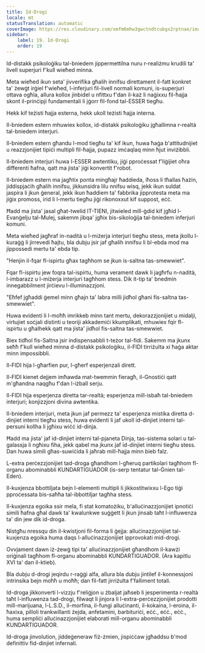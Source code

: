 ```yaml
---
title: Id-Drogi
locale: mt
statusTranslation: automatic
coverImage: https://res.cloudinary.com/xmfm6mhw3gwctndtcubgx2rptnae/image/upload/v1741354419/small_cover_la_gran_rebelion_28716e29d2.webp
sidebar:
    label: 19. Id-Drogi
    order: 19
---
```

Id-distakk psikoloġiku tal-bniedem jippermettilna nuru r-realiżmu krudili ta' livell superjuri f'kull wieħed minna.

Meta wieħed ikun seta' jivverifika għalih innifsu direttament il-fatt konkret ta' żewġt irġiel f'wieħed, l-inferjuri fil-livell normali komuni, is-superjuri ottava ogħla, allura kollox jinbidel u nfittxu f'dan il-każ li naġixxu fil-ħajja skont il-prinċipji fundamentali li jġorr fil-fond tal-ESSER tiegħu.

Hekk kif teżisti ħajja esterna, hekk ukoll teżisti ħajja interna.

Il-bniedem estern mhuwiex kollox, id-distakk psikoloġiku jgħallimna r-realtà tal-bniedem interjuri.

Il-bniedem estern għandu l-mod tiegħu ta' kif ikun, huwa ħaġa b'attitudnijiet u reazzjonijiet tipiċi multipli fil-ħajja, pupazz imċaqlaq minn ħjut inviżibbli.

Il-bniedem interjuri huwa l-ESSER awtentiku, jiġi pproċessat f'liġijiet oħra differenti ħafna, qatt ma jista' jiġi konvertit f'robot.

Il-bniedem estern ma jagħtix ponta mingħajr ħaddieda, iħoss li tħallas ħażin, jiddispjaċih għalih innifsu, jikkunsidra lilu nnifsu wisq, jekk ikun suldat jaspira li jkun ġeneral, jekk ikun ħaddiem ta' fabbrika jipprotesta meta ma jiġix promoss, irid li l-mertu tiegħu jiġi rikonoxxut kif suppost, eċċ.

Ħadd ma jista' jasal għat-twelid IT-TIENI, jitwieled mill-ġdid kif jgħid l-Evanġelju tal-Mulej, sakemm jibqa' jgħix bis-sikoloġija tal-bniedem inferjuri komuni.

Meta wieħed jagħraf in-nadità u l-miżerja interjuri tiegħu stess, meta jkollu l-kuraġġ li jirrevedi ħajtu, bla dubju jsir jaf għalih innifsu li bl-ebda mod ma jippossedi mertu ta' ebda tip.

"Henjin il-fqar fl-ispirtu għax tagħhom se jkun is-saltna tas-smewwiet".

Fqar fl-ispirtu jew foqra tal-ispirtu, huma verament dawk li jagħrfu n-nadità, l-imbarazz u l-miżerja interjuri tagħhom stess. Dik it-tip ta' bnedmin innegabbilment jirċievu l-illuminazzjoni.

"Eħfef jgħaddi ġemel minn għajn ta' labra milli jidħol għani fis-saltna tas-smewwiet".

Huwa evidenti li l-moħħ imrikkeb minn tant mertu, dekorazzjonijiet u midalji, virtujiet soċjali distinti u teoriji akkademiċi kkumplikati, mhuwiex fqir fl-ispirtu u għalhekk qatt ma jista' jidħol fis-saltna tas-smewwiet.

Biex tidħol fis-Saltna jsir indispensabbli t-teżor tal-fidi. Sakemm ma jkunx seħħ f'kull wieħed minna d-distakk psikoloġiku, il-FIDI tirriżulta xi ħaġa aktar minn impossibbli.

Il-FIDI hija l-għarfien pur, l-għerf esperjenzali dirett.

Il-FIDI kienet dejjem imħawda mat-twemmin fieragħ, il-Gnostiċi qatt m'għandna naqgħu f'dan l-iżball serju.

Il-FIDI hija esperjenza diretta tar-realtà; esperjenza mill-isbaħ tal-bniedem interjuri; konjizzjoni divina awtentika.

Il-bniedem interjuri, meta jkun jaf permezz ta' esperjenza mistika diretta d-dinjiet interni tiegħu stess, huwa evidenti li jaf ukoll id-dinjiet interni tal-persuni kollha li jgħixu wiċċ id-dinja.

Ħadd ma jista' jaf id-dinjiet interni tal-pjaneta Dinja, tas-sistema solari u tal-galassja li ngħixu fiha, jekk qabel ma jkunx jaf id-dinjiet interni tiegħu stess. Dan huwa simili għas-suwiċida li jaħrab mill-ħajja minn bieb falz.

L-extra perċezzjonijiet tad-droga għandhom l-għeruq partikolari tagħhom fl-organu abominabbli KUNDARTIGUADOR (is-serp tentatur tal-Ġnien tal-Eden).

Il-kuxjenza bbottiljata bejn l-elementi multipli li jikkostitwixxu l-Ego tiġi pproċessata bis-saħħa tal-ibbottiljar tagħha stess.

Il-kuxjenza egoika ssir mela, fi stat komatożiku, b'alluċinazzjonijiet ipnotiċi simili ħafna għal dawk ta' kwalunkwe suġġett li jkun jinsab taħt l-influwenza ta' din jew dik id-droga.

Nistgħu nressqu din il-kwistjoni fil-forma li ġejja: alluċinazzjonijiet tal-kuxjenza egoika huma daqs l-alluċinazzjonijiet ipprovokati mid-drogi.

Ovvjament dawn iż-żewġ tipi ta' alluċinazzjonijiet għandhom il-kawżi oriġinali tagħhom fl-organu abominabbli KUNDARTIGUADOR. (Ara kapitlu XVI ta' dan il-ktieb).

Bla dubju d-drogi jeqirdu r-raġġi alfa, allura bla dubju jintilef il-konnessjoni intrinsika bejn moħħ u moħħ; dan fil-fatt jirriżulta f'falliment totali.

Id-droga jikkonverti l-vizzju f'reliġjon u żbaljat jaħseb li jesperimenta r-realtà taħt l-influwenza tad-drogi, filwaqt li jinjora li l-extra-perċezzjonijiet prodotti mill-marijuana, l-L.S.D., il-morfina, il-fungi alluċinanti, il-kokaina, l-eroina, il-ħaxixa, pilloli trankwillanti żejda, anfetamini, barbituriċi, eċċ., eċċ., eċċ., huma sempliċi alluċinazzjonijiet elaborati mill-organu abominabbli KUNDARTIGUADOR.

Id-droga jinvolution, jiddeġeneraw fiż-żmien, jispiċċaw jgħaddsu b'mod definittiv fid-dinjiet infernali.

